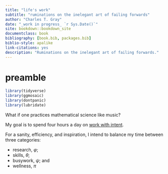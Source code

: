 ```yaml
--- 
title: "life's work"
subtitle: "ruminations on the inelegant art of failing forwards"
author: "Charles T. Gray"
date: "_work in progress_ `r Sys.Date()`"
site: bookdown::bookdown_site
documentclass: book
bibliography: [book.bib, packages.bib]
biblio-style: apalike
link-citations: yes
description: "Ruminations on the inelegant art of failing forwards."
---
```


# preamble

```r
library(tidyverse)
library(ggmosaic)
library(dontpanic)
library(lubridate)

```

What if one practices mathematical science like music?

My goal is to spend four hours a day on [work with intent](#work-with-intent).

For a sanity, efficiency, and inspiration, I intend to balance my time between three categories: 

- research, $\varphi$; 
- skills, $\theta$;  
- busywork, $\psi$; and
- wellness, $\pi$






